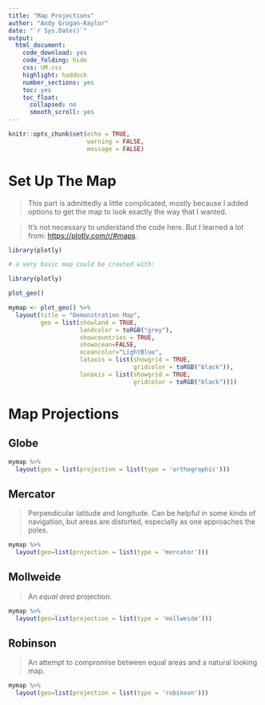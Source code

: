 ```yaml
---
title: "Map Projections"
author: "Andy Grogan-Kaylor"
date: "`r Sys.Date()`"
output: 
  html_document: 
    code_download: yes
    code_folding: hide
    css: UM.css
    highlight: haddock
    number_sections: yes
    toc: yes
    toc_float:
      collapsed: no
      smooth_scroll: yes
---
```


```r

knitr::opts_chunk$set(echo = TRUE,
                      warning = FALSE,
                      message = FALSE)

```

# Set Up The Map

> This part is admittedly a little complicated, mostly because I added options to get the map to look exactly the way that I wanted. 

> It's not necessary to understand the code here. But I learned a lot from: [https://plotly.com/r/#maps](https://plotly.com/r/#maps).

```r

library(plotly)

```

```r

# a very basic map could be created with: 

library(plotly)

plot_geo()

```


```r

mymap <- plot_geo() %>%
  layout(title = "Demonstration Map", 
         geo = list(showland = TRUE,  
                    landcolor = toRGB("grey"),
                    showcountries = TRUE,
                    showocean=FALSE, 
                    oceancolor="LightBlue",
                    lataxis = list(showgrid = TRUE,
                                   gridcolor = toRGB("black")),
                    lonaxis = list(showgrid = TRUE,
                                   gridcolor = toRGB("black")))) 

```

# Map Projections

## Globe

```r

mymap %>% 
  layout(geo = list(projection = list(type = 'orthographic')))

```

## Mercator 

> Perpendicular latitude and longitude. Can be helpful in some kinds of navigation, but areas are distorted, especially as one approaches the poles.

```r

mymap %>% 
  layout(geo=list(projection = list(type = 'mercator')))

```

## Mollweide

> An *equal area* projection.

```r

mymap %>% 
  layout(geo=list(projection = list(type = 'mollweide')))

```

## Robinson

> An attempt to compromise between equal areas and a natural looking map.

```r

mymap %>% 
  layout(geo=list(projection = list(type = 'robinson')))

```


